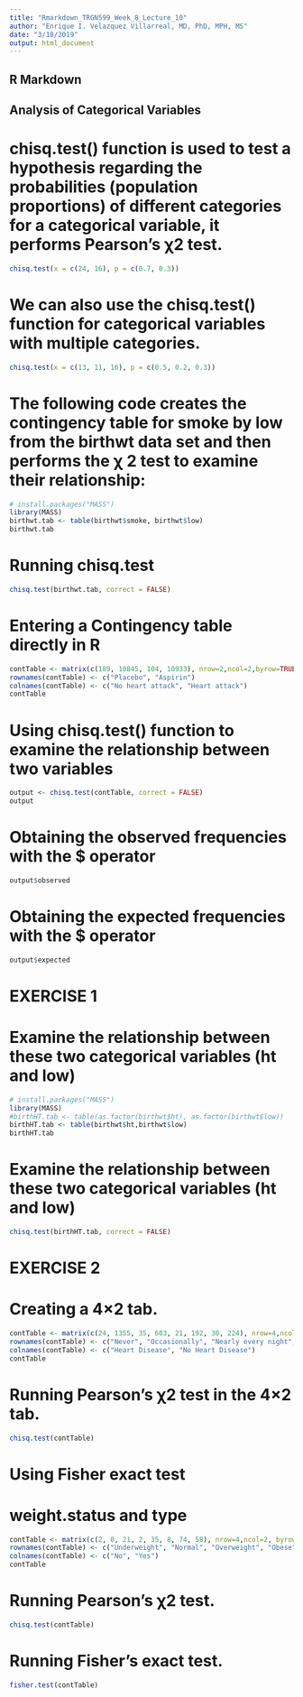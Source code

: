 ```yaml
---
title: "Rmarkdown_TRGN599_Week_8_Lecture_10"
author: "Enrique I. Velazquez Villarreal, MD, PhD, MPH, MS"
date: "3/18/2019"
output: html_document
---
```




## R Markdown
## Analysis of Categorical Variables

# chisq.test() function is used to test a hypothesis regarding the probabilities (population proportions) of different categories for a categorical variable, it performs Pearson’s χ2 test.
```R
chisq.test(x = c(24, 16), p = c(0.7, 0.3))
```

# We can also use the chisq.test() function for categorical variables with multiple categories.
```R
chisq.test(x = c(13, 11, 16), p = c(0.5, 0.2, 0.3))
```

# The following code creates the contingency table for smoke by low from the birthwt data set and then performs the χ 2 test to examine their relationship:

```R
# install.packages("MASS")
library(MASS)
birthwt.tab <- table(birthwt$smoke, birthwt$low)
birthwt.tab
```


# Running chisq.test
```R
chisq.test(birthwt.tab, correct = FALSE)
```

# Entering a Contingency table directly in R
```R
contTable <- matrix(c(189, 10845, 104, 10933), nrow=2,ncol=2,byrow=TRUE)
rownames(contTable) <- c("Placebo", "Aspirin") 
colnames(contTable) <- c("No heart attack", "Heart attack")
contTable
```

# Using chisq.test() function to examine the relationship between two variables
```R
output <- chisq.test(contTable, correct = FALSE)
output
```

# Obtaining the observed frequencies with the $ operator
```R
output$observed
```

# Obtaining the expected frequencies with the $ operator
```R
output$expected
```

# EXERCISE 1

# Examine the relationship between these two categorical variables (ht and low)
```R
# install.packages("MASS")
library(MASS)
#birthHT.tab <- table(as.factor(birthwt$ht), as.factor(birthwt$low))
birthHT.tab <- table(birthwt$ht,birthwt$low)
birthHT.tab
```

# Examine the relationship between these two categorical variables (ht and low)
```R
chisq.test(birthHT.tab, correct = FALSE)
```

# EXERCISE 2

# Creating a 4×2 tab.
```R
contTable <- matrix(c(24, 1355, 35, 603, 21, 192, 30, 224), nrow=4,ncol=2, byrow=TRUE)
rownames(contTable) <- c("Never", "Occasionally", "Nearly every night", "Every night") 
colnames(contTable) <- c("Heart Disease", "No Heart Disease")
contTable
```

# Running Pearson’s χ2 test in the 4×2 tab.
```R
chisq.test(contTable)
```

# Using Fisher exact test
# weight.status and type

```R
contTable <- matrix(c(2, 0, 21, 2, 35, 8, 74, 58), nrow=4,ncol=2, byrow=TRUE)
rownames(contTable) <- c("Underweight", "Normal", "Overweight", "Obese") 
colnames(contTable) <- c("No", "Yes")
contTable
```

# Running Pearson’s χ2 test.
```R
chisq.test(contTable)
```

# Running Fisher's exact test.
```R
fisher.test(contTable)
```
